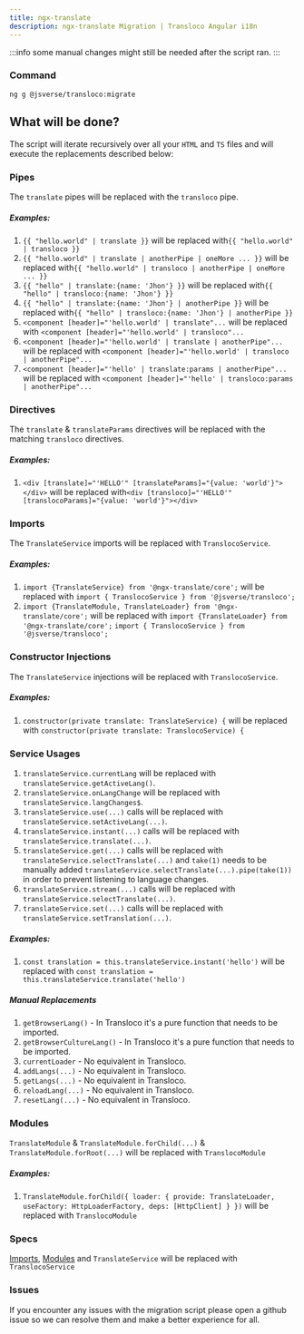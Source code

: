 ```yaml
---
title: ngx-translate
description: ngx-translate Migration | Transloco Angular i18n
---
```


:::info
some manual changes might still be needed after the script ran.
:::

### Command
`ng g @jsverse/transloco:migrate`

## What will be done?

The script will iterate recursively over all your `HTML` and `TS` files and will execute the replacements described below:

### Pipes

The `translate` pipes will be replaced with the `transloco` pipe.

##### Examples:

1. `{{ "hello.world" | translate }}` will be replaced with`{{ "hello.world" | transloco }}`
2. `{{ "hello.world" | translate | anotherPipe | oneMore ... }}` will be replaced with`{{ "hello.world" | transloco | anotherPipe | oneMore ... }}`
3. `{{ "hello" | translate:{name: 'Jhon'} }}` will be replaced with`{{ "hello" | transloco:{name: 'Jhon'} }}`
4. `{{ "hello" | translate:{name: 'Jhon'} | anotherPipe }}` will be replaced with`{{ "hello" | transloco:{name: 'Jhon'} | anotherPipe }}`
5. `<component [header]="'hello.world' | translate"...` will be replaced with `<component [header]="'hello.world' | transloco"...`
6. `<component [header]="'hello.world' | translate | anotherPipe"...` will be replaced with `<component [header]="'hello.world' | transloco | anotherPipe"...`
7. `<component [header]="'hello' | translate:params | anotherPipe"...` will be replaced with `<component [header]="'hello' | transloco:params | anotherPipe"...`

### Directives

The `translate` & `translateParams` directives will be replaced with the matching `transloco` directives.

##### Examples:

1. `<div [translate]="'HELLO'" [translateParams]="{value: 'world'}"></div>` will be replaced with`<div [transloco]="'HELLO'" [translocoParams]="{value: 'world'}"></div>`

### Imports

The `TranslateService` imports will be replaced with `TranslocoService`.

##### Examples:

1. `import {TranslateService} from '@ngx-translate/core';` will be replaced with `import { TranslocoService } from '@jsverse/transloco';`
2. `import {TranslateModule, TranslateLoader} from '@ngx-translate/core';` will be replaced with
    `import {TranslateLoader} from '@ngx-translate/core';`
   `import { TranslocoService } from '@jsverse/transloco';`

### Constructor Injections

The `TranslateService` injections will be replaced with `TranslocoService`.

##### Examples:

1. `constructor(private translate: TranslateService) {` will be replaced with `constructor(private translate: TranslocoService) {`

### Service Usages

1. `translateService.currentLang` will be replaced with `translateService.getActiveLang()`.
2. `translateService.onLangChange` will be replaced with `translateService.langChanges$`.
3. `translateService.use(...)` calls will be replaced with `translateService.setActiveLang(...)`.
4. `translateService.instant(...)` calls will be replaced with `translateService.translate(...)`.
5. `translateService.get(...)` calls will be replaced with `translateService.selectTranslate(...)` and `take(1)` needs to be manually added `translateService.selectTranslate(...).pipe(take(1))` in order to prevent listening to language changes.
6. `translateService.stream(...)` calls will be replaced with `translateService.selectTranslate(...)`.
7. `translateService.set(...)` calls will be replaced with `translateService.setTranslation(...)`.

##### Examples:

1. `const translation = this.translateService.instant('hello')` will be replaced with `const translation = this.translateService.translate('hello')`

##### Manual Replacements

1. `getBrowserLang()` - In Transloco it's a pure function that needs to be imported.
2. `getBrowserCultureLang()` - In Transloco it's a pure function that needs to be imported.
3. `currentLoader` - No equivalent in Transloco.
4. `addLangs(...)` - No equivalent in Transloco.
5. `getLangs(...)` - No equivalent in Transloco.
6. `reloadLang(...)` - No equivalent in Transloco.
7. `resetLang(...)` - No equivalent in Transloco.

### Modules

`TranslateModule` & `TranslateModule.forChild(...)` & `TranslateModule.forRoot(...)` will be replaced with `TranslocoModule`

##### Examples:

1. `TranslateModule.forChild({ loader: { provide: TranslateLoader, useFactory: HttpLoaderFactory, deps: [HttpClient] } })` will be replaced with `TranslocoModule`

### Specs

[Imports](#imports), [Modules](#modules) and `TranslateService` will be replaced with `TranslocoService`

### Issues

If you encounter any issues with the migration script please open a github issue so we can resolve them and make a better experience for all.
